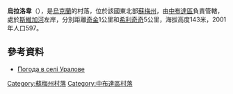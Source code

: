 {{coord|52|11|1|N|33|33|4|E|scale:100000|display=title}}

'''烏拉洛韋'''（{{lang-uk|Уралове}}），是[[烏克蘭|烏克蘭]]的村落，位於該國東北部[[蘇梅州|蘇梅州]]，由[[中布達區|中布達區]]負責管轄，處於[[斯維加河|斯維加河]]左岸，分別距離[[奇金|奇金]]1公里和[[希利奇奇|希利奇奇]]5公里，海拔高度143米，2001年人口597。

==參考資料==
* [http://weather.in.ua/ua/symskaja/26915 Погода в селі Уралове] {{Wayback|url=http://weather.in.ua/ua/symskaja/26915 |date=20111219235956 }}

{{DEFAULTSORT:Уралове}}
[[Category:蘇梅州村落|Category:蘇梅州村落]]
[[Category:中布達區村落|Category:中布達區村落]]


{{Sumy-geo-stub}}